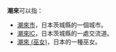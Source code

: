 '''潮來'''可以指：
*[[潮來市|潮來市]]，日本茨城縣的一個城市。
*[[潮來IC|潮來IC]]，日本茨城縣的一處交流道。
*[[潮來_(巫女)|潮來 (巫女)]]，日本的一種巫女。

{{disambig|Cat=二字消歧義}}